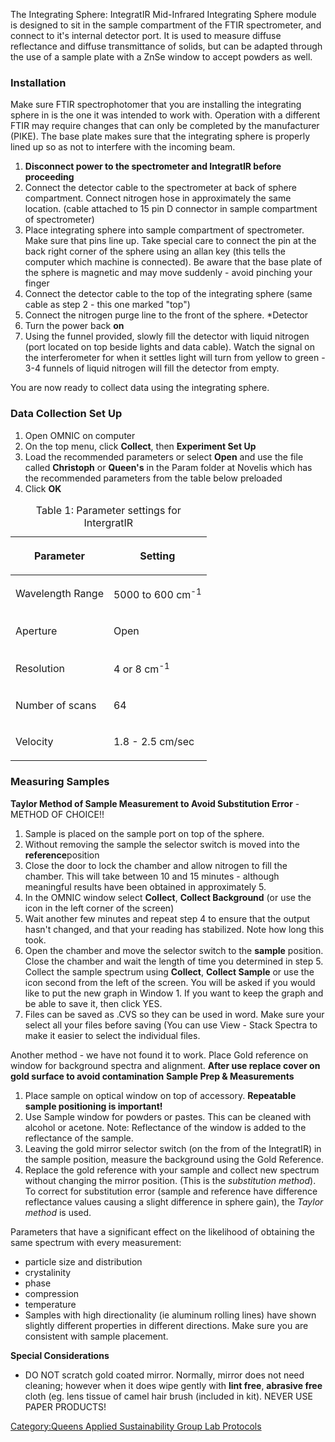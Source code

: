 
{{QASpage}}

The Integrating Sphere: IntegratIR Mid-Infrared Integrating Sphere module is designed to sit in the sample compartment of the FTIR spectrometer, and connect to it's internal detector port.  It is used to measure diffuse reflectance and diffuse transmittance of solids, but can be adapted through the use of a sample plate with a ZnSe window to accept powders as well.

===Installation===
Make sure FTIR spectrophotomer that you are installing the integrating sphere in is the one it was intended to work with.  Operation with a different FTIR may require changes that can only be completed by the manufacturer (PIKE).  The base plate makes sure that the integrating sphere is properly lined up so as not to interfere with the incoming beam.

# '''Disconnect power to the spectrometer and IntegratIR before proceeding'''
# Connect the detector cable to the spectrometer at back of sphere compartment.  Connect nitrogen hose in approximately the same location. (cable attached to 15 pin D connector in sample compartment of spectrometer)
# Place integrating sphere into sample compartment of spectrometer.  Make sure that pins line up.  Take special care to connect the pin at the back right corner of the sphere using an allan key (this tells the computer which machine is connected).  Be aware that the base plate of the sphere is magnetic and may move suddenly - avoid pinching your finger
# Connect the detector cable to the top of the integrating sphere (same cable as step 2 - this one marked "top")
# Connect the nitrogen purge line to the front of the sphere.  *Detector
# Turn the power back '''on'''
# Using the funnel provided, slowly fill the detector with liquid nitrogen (port located on top beside lights and data cable).  Watch the signal on the interferometer for when it settles light will turn from yellow to green - 3-4 funnels of liquid nitrogen will fill the detector from empty. 

You are now ready to collect data using the integrating sphere.

===Data Collection Set Up===
# Open OMNIC on computer
# On the top menu, click '''Collect''', then '''Experiment Set Up'''
# Load the recommended parameters or select '''Open''' and use the file called '''Christoph''' or '''Queen's''' in the Param folder at Novelis which has the recommended parameters from the table below preloaded
# Click '''OK'''


{| class="wikitable" border="1"
|+ Table 1: Parameter settings for IntergratIR
!Parameter !! Setting
|-
| Wavelength Range || 5000 to 600 cm<sup>-1</sup>
|-
| Aperture || Open
|-
| Resolution || 4 or 8 cm<sup>-1</sup>
|-
| Number of scans || 64
|-
| Velocity || 1.8 - 2.5 cm/sec
|}

===Measuring Samples===

'''Taylor Method of Sample Measurement to Avoid Substitution Error''' - METHOD OF CHOICE!!
# Sample is placed on the sample port on top of the sphere.  
# Without removing the sample the selector switch is moved into the '''reference '''position
# Close the door to lock the chamber and allow nitrogen to fill the chamber.  This will take between 10 and 15 minutes - although meaningful results have been obtained in approximately 5.
# In the OMNIC window select '''Collect''', '''Collect Background''' (or use the icon in the left corner of the screen)
# Wait another few minutes and repeat step 4 to ensure that the output hasn't changed, and that your reading has stabilized.  Note how long this took.
# Open the chamber and move the selector switch to the '''sample''' position.  Close the chamber and wait the length of time you determined in step 5.  Collect the sample spectrum using '''Collect''', '''Collect Sample''' or use the icon second from the left of the screen.  You will be asked if you would like to put the new graph in Window 1.  If you want to keep the graph and be able to save it, then click YES.
# Files can be saved as .CVS so they can be used in word.  Make sure your select all your files before saving (You can use View - Stack Spectra to make it easier to select the individual files.


Another method - we have not found it to work.
Place Gold reference on window for background spectra and alignment. '''After use replace cover on gold surface to avoid contamination'''
'''Sample Prep & Measurements'''
# Place sample on optical window on top of accessory. '''Repeatable sample positioning is important!'''
# Use Sample window for powders or pastes.  This can be cleaned with alcohol or acetone.  Note: Reflectance of the window is added to the reflectance of the sample.
# Leaving the gold mirror selector switch (on the from of the IntegratIR) in the sample position, measure the background using the Gold Reference.  
# Replace the gold reference with your sample and collect new spectrum without changing the mirror position. (This is the ''substitution method'').  To correct for substitution error (sample and reference have difference reflectance values causing a slight difference in sphere gain), the ''Taylor method'' is used.

Parameters that have a significant effect on the likelihood of obtaining the same spectrum with every measurement:
* particle size and distribution
* crystalinity
* phase
* compression
* temperature
* Samples with high directionality (ie aluminum rolling lines) have shown slightly different properties in different directions.  Make sure you are consistent with sample placement.

'''Special Considerations'''
*DO NOT scratch gold coated mirror.  Normally, mirror does not need cleaning; however when it does wipe gently with '''lint free''', '''abrasive free''' cloth (eg. lens tissue of camel hair brush (included in kit).  NEVER USE PAPER PRODUCTS!

[[Category:Queens Applied Sustainability Group Lab Protocols]]